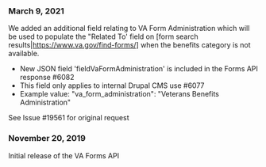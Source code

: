 ### March 9, 2021

We added an additional field relating to VA Form Administration which will be used to populate the "Related To' field on [form search results|https://www.va.gov/find-forms/] when the benefits category is not available. 

* New JSON field 'fieldVaFormAdministration' is included in the Forms API response #6082
* This field only applies to internal Drupal CMS use #6077
* Example value: "va_form_administration": "Veterans Benefits Administration"

See Issue #19561 for original request

### November 20, 2019
Initial release of the VA Forms API
